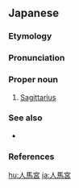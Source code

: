 ==Japanese==
{{DEFAULTSORT:しんばきゅう'}}
{{wikipedia|lang=ja}}
{{ja-kanjitab|じん|ば|きゅう|yomi=o}}

===Etymology===
{{suf|ja|人馬|tr1=jinba|tr2=kyū|t1=[[centaur]]|宮|t2=[[astrological sign]]}}

===Pronunciation===
{{ja-pron|じんばきゅう|acc=3|acc_ref=DJR|y=ko}}

===Proper noun===
{{ja-pos|proper|じんばきゅう}}

# {{lb|ja|astrology}} [[Sagittarius]]

===See also===
* {{ja-r|いて座|^いてざ}}

===References===
<references/>

[[hu:人馬宮]]
[[ja:人馬宮]]